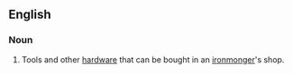 ==English==
===Noun===
{{en-noun|-}}

# {{context|archaic|UK}} Tools and other [[hardware]] that can be bought in an [[ironmonger]]'s shop.